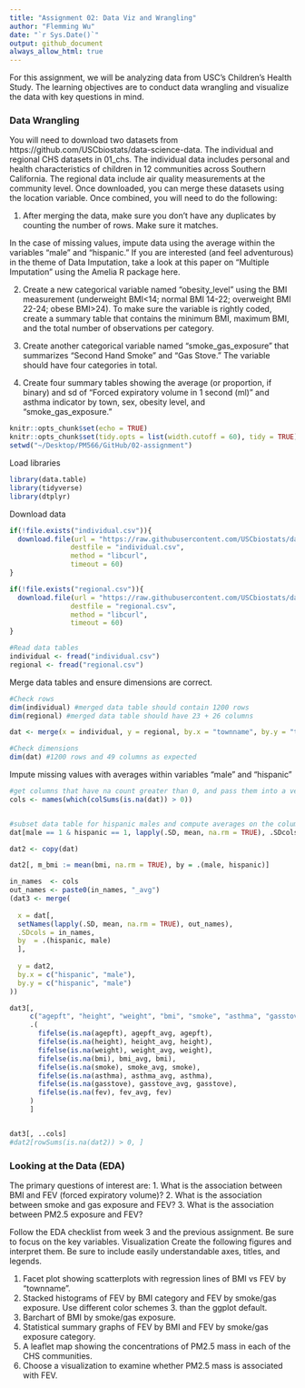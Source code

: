 ```yaml
---
title: "Assignment 02: Data Viz and Wrangling"
author: "Flemming Wu"
date: "`r Sys.Date()`"
output: github_document
always_allow_html: true
---
```


For this assignment, we will be analyzing data from USC’s Children’s Health Study. The learning objectives are to conduct data wrangling and visualize the data with key questions in mind.

### Data Wrangling
You will need to download two datasets from https://github.com/USCbiostats/data-science-data. The individual and regional CHS datasets in 01_chs. The individual data includes personal and health characteristics of children in 12 communities across Southern California. The regional data include air quality measurements at the community level. Once downloaded, you can merge these datasets using the location variable. Once combined, you will need to do the following: \

  1. After merging the data, make sure you don’t have any duplicates by counting the number of rows. Make sure it matches. \

  In the case of missing values, impute data using the average within the variables “male” and “hispanic.” If you are interested (and feel adventurous) in the theme of Data Imputation, take a look at this paper on “Multiple Imputation” using the Amelia R package here. \

  2. Create a new categorical variable named “obesity_level” using the BMI measurement (underweight BMI<14; normal BMI 14-22; overweight BMI 22-24; obese BMI>24). To make sure the variable is rightly coded, create a summary table that contains the minimum BMI, maximum BMI, and the total number of observations per category. \

  3. Create another categorical variable named “smoke_gas_exposure” that summarizes “Second Hand Smoke” and “Gas Stove.” The variable should have four categories in total. \

  4. Create four summary tables showing the average (or proportion, if binary) and sd of “Forced expiratory volume in 1 second (ml)” and asthma indicator by town, sex, obesity level, and “smoke_gas_exposure.” \

```r
knitr::opts_chunk$set(echo = TRUE)
knitr::opts_chunk$set(tidy.opts = list(width.cutoff = 60), tidy = TRUE)
setwd("~/Desktop/PM566/GitHub/02-assignment")
```

Load libraries
```r
library(data.table)
library(tidyverse)
library(dtplyr)
```

Download data
```r
if(!file.exists("individual.csv")){
  download.file(url = "https://raw.githubusercontent.com/USCbiostats/data-science-data/master/01_chs/chs_individual.csv",
               destfile = "individual.csv",
               method = "libcurl",
               timeout = 60)
}

if(!file.exists("regional.csv")){
  download.file(url = "https://raw.githubusercontent.com/USCbiostats/data-science-data/master/01_chs/chs_regional.csv",
               destfile = "regional.csv",
               method = "libcurl",
               timeout = 60)
}

#Read data tables
individual <- fread("individual.csv")
regional <- fread("regional.csv")

```

Merge data tables and ensure dimensions are correct.
```r
#Check rows
dim(individual) #merged data table should contain 1200 rows
dim(regional) #merged data table should have 23 + 26 columns

dat <- merge(x = individual, y = regional, by.x = "townname", by.y = "townname")

#Check dimensions
dim(dat) #1200 rows and 49 columns as expected
```

Impute missing values with averages within variables "male" and "hispanic"
```r
#get columns that have na count greater than 0, and pass them into a vector
cols <- names(which(colSums(is.na(dat)) > 0))


#subset data table for hispanic males and compute averages on the columns of interest
dat[male == 1 & hispanic == 1, lapply(.SD, mean, na.rm = TRUE), .SDcols = cols]
```
```r
dat2 <- copy(dat)

dat2[, m_bmi := mean(bmi, na.rm = TRUE), by = .(male, hispanic)]

in_names  <- cols
out_names <- paste0(in_names, "_avg")
(dat3 <- merge(
  
  x = dat[,
  setNames(lapply(.SD, mean, na.rm = TRUE), out_names),
  .SDcols = in_names, 
  by  = .(hispanic, male)
  ],
  
  y = dat2,
  by.x = c("hispanic", "male"),
  by.y = c("hispanic", "male")
))

dat3[,
     c("agepft", "height", "weight", "bmi", "smoke", "asthma", "gasstove", "fev") :=
     .(
       fifelse(is.na(agepft), agepft_avg, agepft),
       fifelse(is.na(height), height_avg, height),
       fifelse(is.na(weight), weight_avg, weight),
       fifelse(is.na(bmi), bmi_avg, bmi),
       fifelse(is.na(smoke), smoke_avg, smoke),
       fifelse(is.na(asthma), asthma_avg, asthma),
       fifelse(is.na(gasstove), gasstove_avg, gasstove),
       fifelse(is.na(fev), fev_avg, fev)
     )
     ]


dat3[, ..cols]
#dat2[rowSums(is.na(dat2)) > 0, ]
```



### Looking at the Data (EDA)
The primary questions of interest are: 1. What is the association between BMI and FEV (forced expiratory volume)? 2. What is the association between smoke and gas exposure and FEV? 3. What is the association between PM2.5 exposure and FEV? \

Follow the EDA checklist from week 3 and the previous assignment. Be sure to focus on the key variables. Visualization Create the following figures and interpret them. Be sure to include easily understandable axes, titles, and legends. \

  1. Facet plot showing scatterplots with regression lines of BMI vs FEV by “townname”.\
  2. Stacked histograms of FEV by BMI category and FEV by smoke/gas exposure. Use different color schemes   3. than the ggplot default. \
  4. Barchart of BMI by smoke/gas exposure. \
  5. Statistical summary graphs of FEV by BMI and FEV by smoke/gas exposure category.\
   6. A leaflet map showing the concentrations of PM2.5 mass in each of the CHS communities.\
  7. Choose a visualization to examine whether PM2.5 mass is associated with FEV.\